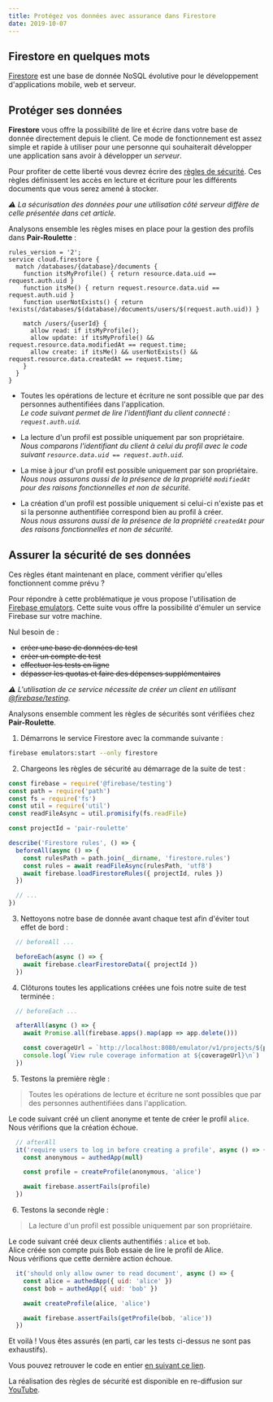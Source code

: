 ```yaml
---
title: Protégez vos données avec assurance dans Firestore
date: 2019-10-07
---
```


## Firestore en quelques mots

[Firestore](https://cloud.google.com/firestore/) est une base de donnée NoSQL évolutive pour le développement
d'applications mobile, web et serveur.

## Protéger ses données

**Firestore** vous offre la possibilité de lire et écrire dans votre base de 
donnée directement depuis le client.
Ce mode de fonctionnement est assez simple et rapide à utiliser pour une personne 
qui souhaiterait développer une application sans avoir à développer un *serveur*.

Pour profiter de cette liberté vous devrez écrire des 
[règles de sécurité](https://cloud.google.com/firestore/docs/security/get-started).
Ces règles définissent les accès en lecture et écriture pour les différents 
documents que vous serez amené à stocker.

*⚠️ La sécurisation des données pour une utilisation côté serveur diffère de celle présentée dans cet article.*

Analysons ensemble les règles mises en place pour la gestion des profils dans 
**Pair-Roulette** :

```
rules_version = '2';
service cloud.firestore {
  match /databases/{database}/documents {
    function itsMyProfile() { return resource.data.uid == request.auth.uid }
    function itsMe() { return request.resource.data.uid == request.auth.uid }
    function userNotExists() { return !exists(/databases/$(database)/documents/users/$(request.auth.uid)) }
    
    match /users/{userId} {
      allow read: if itsMyProfile();
      allow update: if itsMyProfile() && request.resource.data.modifiedAt == request.time;
      allow create: if itsMe() && userNotExists() && request.resource.data.createdAt == request.time;
    }
  }
}
```

* Toutes les opérations de lecture et écriture ne sont possible que par des 
personnes authentifiées dans l'application.   
*Le code suivant permet de lire l'identifiant du client connecté : 
`request.auth.uid`.*

* La lecture d'un profil est possible uniquement par son propriétaire.  
*Nous comparons l'identifiant du client à celui du profil avec le code suivant 
`resource.data.uid == request.auth.uid`.*

* La mise à jour d'un profil est possible uniquement par son propriétaire.  
*Nous nous assurons aussi de la présence de la propriété `modifiedAt` pour 
des raisons fonctionnelles et non de sécurité.*

* La création d'un profil est possible uniquement si celui-ci n'existe pas 
et si la personne authentifiée correspond bien au profil à créer.  
*Nous nous assurons aussi de la présence de la propriété `createdAt` pour 
des raisons fonctionnelles et non de sécurité.*

## Assurer la sécurité de ses données

Ces règles étant maintenant en place, comment vérifier qu'elles fonctionnent comme prévu ?  

Pour répondre à cette problématique je vous propose l'utilisation de [Firebase emulators](https://firebase.google.com/docs/emulator-suite).
Cette suite vous offre la possibilité d'émuler un service Firebase sur votre 
machine.

Nul besoin de :

* ~~créer une base de données de test~~
* ~~créer un compte de test~~
* ~~effectuer les tests en ligne~~
* ~~dépasser les quotas et faire des dépenses supplémentaires~~

*⚠️ L'utilisation de ce service nécessite de créer un client en utilisant [@firebase/testing](https://www.npmjs.com/package/@firebase/testing).*

Analysons ensemble comment les règles de sécurités sont vérifiées chez **Pair-Roulette**.

1. Démarrons le service Firestore avec la commande suivante :
```sh
firebase emulators:start --only firestore
```

2. Chargeons les règles de sécurité au démarrage de la suite 
de test :

```js
const firebase = require('@firebase/testing')
const path = require('path')
const fs = require('fs')
const util = require('util')
const readFileAsync = util.promisify(fs.readFile)

const projectId = 'pair-roulette'

describe('Firestore rules', () => {
  beforeAll(async () => {
    const rulesPath = path.join(__dirname, 'firestore.rules')
    const rules = await readFileAsync(rulesPath, 'utf8')
    await firebase.loadFirestoreRules({ projectId, rules })
  })

  // ...
})
```

3. Nettoyons notre base de donnée avant chaque test afin d'éviter tout effet 
de bord :

```js
  // beforeAll ...

  beforeEach(async () => {
    await firebase.clearFirestoreData({ projectId })
  })
```

4. Clôturons toutes les applications créées une fois notre suite de test 
terminée :

```js
  // beforeEach ...

  afterAll(async () => {
    await Promise.all(firebase.apps().map(app => app.delete()))

    const coverageUrl = `http://localhost:8080/emulator/v1/projects/${projectId}:ruleCoverage.html`
    console.log(`View rule coverage information at ${coverageUrl}\n`)
  })
```

5. Testons la première règle :

> Toutes les opérations de lecture et écriture ne sont possibles que par des 
> personnes authentifiées dans l'application.

Le code suivant créé un client anonyme et tente de créer le profil `alice`.  
Nous vérifions que la création échoue.

```js
  // afterAll
  it('require users to log in before creating a profile', async () => {
    const anonymous = authedApp(null)

    const profile = createProfile(anonymous, 'alice')

    await firebase.assertFails(profile)
  })
```

6. Testons la seconde règle :

> La lecture d'un profil est possible uniquement par son propriétaire.

Le code suivant créé deux clients authentifiés : `alice` et `bob`.  
Alice créée son compte puis Bob essaie de lire le profil de Alice.  
Nous vérifions que cette dernière action échoue.

```js
  it('should only allow owner to read document', async () => {
    const alice = authedApp({ uid: 'alice' })
    const bob = authedApp({ uid: 'bob' })

    await createProfile(alice, 'alice')

    await firebase.assertFails(getProfile(bob, 'alice'))
  })
```

Et voilà ! Vous êtes assurés (en parti, car les tests ci-dessus ne sont pas exhaustifs).

Vous pouvez retrouver le code en entier [en suivant ce lien](https://github.com/charlyx/pair-roulette/blob/ec5bc37700f92e7fd6ff793f56af2070afc51ac3/packages/app/src/firestore.rules.spec.js).

La réalisation des règles de sécurité est disponible en re-diffusion sur [YouTube](https://youtu.be/u5Ng0yQjCR0).
